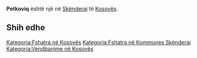 {{Fshat në 
 | Emri                = Petkoviq
 | EmriAlt                = 
 | NAME_SHORT_FORM=      
 | NAME_GENERIC=      
 | NAME_SORT_NAME_RO=      PETKOVIQ
 | FULL_NAME_RO = Petkoviq
 | FULL_NAME_ND_RO=Petkoviq
 | SORT_NAME_RG=PETKOVIQ
 | FULL_NAME_RG=Petkoviq
 | FULL_NAME_ND_RG=Petkoviq
 | SRP_NAME_SHORT_FORM=      
 | SRP_NAME_GENERIC=      
 | SRP_NAME_SORT_NAME_RO=      
 | SRP_FULL_NAME_RO = 
 | SRP_FULL_NAME_ND_RO=
 | SRP_SORT_NAME_RG=
 | SRP_FULL_NAME_RG=
 | SRP_FULL_NAME_ND_RG=
 | Emri (Rasa dhanore) = 
 | Figura              = 
 | Shteti              = Kosovo
 | Komuna              = Skënderaj
 | Kodi postar         = 
 | Sipërfaqja          = 

 | Popullsia           = 

 | Regj. i popullsisë  = 
 | Dend. e popullsisë  = 
 | Faqja zyrtare       = 
 <!--- Koordinatat ----> 
 | Gjerësia            = 42.472778
 | Gjatësia            = 20.556111
 | Lartësia            = 
}}
'''Petkoviq''' është një [[]] në [[Skënderaj]] të [[Kosovës]].

<!-- == Gjeografia == -->
<!-- == Historia == -->
<!-- == Demografia == -->
== Shih edhe ==
{{Komuna Skënderaj}}
{{Kosovo-Administrata-Cung}}

[[Kategoria:Fshatra në Kosovës]]
[[Kategoria:Fshatra në Kommunes Skënderaj]]
[[Kategoria:Vendbanime në Kosovës]]
